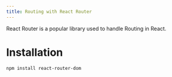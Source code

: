 ```yaml
---
title: Routing with React Router
---
```



React Router is a popular library used to handle Routing in React.

# Installation

```bash
npm install react-router-dom
```

<Sandbox example="react-router" />

